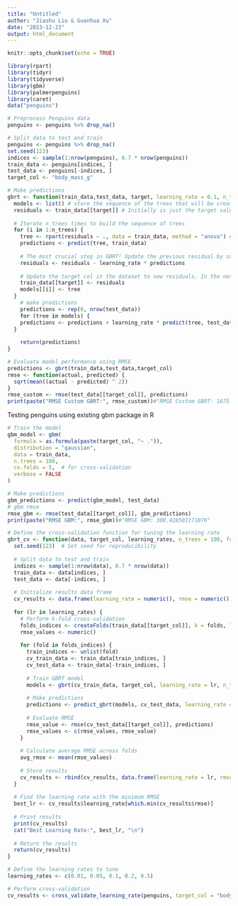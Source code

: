 ```yaml
---
title: "Untitled"
author: "Jiashu Liu & Guanhua Xu"
date: "2023-12-23"
output: html_document
---
```


```r
knitr::opts_chunk$set(echo = TRUE)
```

```r
library(rpart)
library(tidyr)
library(tidyverse)
library(gbm)
library(palmerpenguins)
library(caret)
data("penguins")
```

```r
# Preprocess Penguins data
penguins <- penguins %>% drop_na()
```


```r
# Split data to test and train
penguins <- penguins %>% drop_na()
set.seed(123)  
indices <- sample(1:nrow(penguins), 0.7 * nrow(penguins))
train_data <- penguins[indices, ]
test_data <- penguins[-indices, ]
target_col <- "body_mass_g"
```

```r
# Make predictions
gbrt <- function(train_data,test_data, target, learning_rate = 0.1, n_trees = 100) {
  models <- list() # store the sequence of the trees that will be created
  residuals <- train_data[[target]] # Initially is just the target value, but later will be updated to (observed - predicted)
  
  # Iterate n_trees times to build the sequence of trees
  for (i in 1:n_trees) {
    tree <- rpart(residuals ~ ., data = train_data, method = "anova") # use anova for regression problem 
    predictions <- predict(tree, train_data) 
    
    # The most crucial step in GBRT! Update the previous residual by subtracting the scaled predictions
    residuals <- residuals - learning_rate * predictions
    
    # Update the target col in the dataset to new residuals. In the next iteration, this will be the new response variable. 
    train_data[[target]] <- residuals
    models[[i]] <- tree
  }
    # make predictions
    predictions <- rep(0, nrow(test_data))
    for (tree in models) {
    predictions <- predictions + learning_rate * predict(tree, test_data)
  }
  
    return(predictions)
}
```

```r
# Evaluate model performance using RMSE
predictions <- gbrt(train_data,test_data,target_col)
rmse <- function(actual, predicted) {
  sqrt(mean((actual - predicted) ^ 2))
}
rmse_custom <- rmse(test_data[[target_col]], predictions)
print(paste("RMSE Custom GBRT:", rmse_custom))#"RMSE Custom GBRT: 1675.89703022131"
```

Testing penguins using existing gbm package in R
```r
# Train the model
gbm_model <- gbm(
  formula = as.formula(paste(target_col, "~ .")),
  distribution = "gaussian",
  data = train_data,
  n.trees = 100,
  cv.folds = 5,  # for cross-validation
  verbose = FALSE
)

# Make predictions
gbm_predictions <- predict(gbm_model, test_data)
# gbm rmse
rmse_gbm <- rmse(test_data[[target_col]], gbm_predictions)
print(paste("RMSE GBM:", rmse_gbm))#"RMSE GBM: 300.428501171076"
```


```r
# Define the cross-validation function for tuning the learning rate
gbrt_cv <- function(data, target_col, learning_rates, n_trees = 100, folds = 5) {
  set.seed(123)  # Set seed for reproducibility
  
  # Split data to test and train
  indices <- sample(1:nrow(data), 0.7 * nrow(data))
  train_data <- data[indices, ]
  test_data <- data[-indices, ]
  
  # Initialize results data frame
  cv_results <- data.frame(learning_rate = numeric(), rmse = numeric())
  
  for (lr in learning_rates) {
    # Perform k-fold cross-validation
    folds_indices <- createFolds(train_data[[target_col]], k = folds, list = TRUE, returnTrain = FALSE)
    rmse_values <- numeric()
    
    for (fold in folds_indices) {
      train_indices <- unlist(fold)
      cv_train_data <- train_data[train_indices, ]
      cv_test_data <- train_data[-train_indices, ]
      
      # Train GBRT model
      models <- gbrt(cv_train_data, target_col, learning_rate = lr, n_trees = n_trees)
      
      # Make predictions
      predictions <- predict_gbrt(models, cv_test_data, learning_rate = lr)
      
      # Evaluate RMSE
      rmse_value <- rmse(cv_test_data[[target_col]], predictions)
      rmse_values <- c(rmse_values, rmse_value)
    }
    
    # Calculate average RMSE across folds
    avg_rmse <- mean(rmse_values)
    
    # Store results
    cv_results <- rbind(cv_results, data.frame(learning_rate = lr, rmse = avg_rmse))
  }
  
  # Find the learning rate with the minimum RMSE
  best_lr <- cv_results$learning_rate[which.min(cv_results$rmse)]
  
  # Print results
  print(cv_results)
  cat("Best Learning Rate:", best_lr, "\n")
  
  # Return the results
  return(cv_results)
}

# Define the learning rates to tune
learning_rates <- c(0.01, 0.05, 0.1, 0.2, 0.5)

# Perform cross-validation
cv_results <- cross_validate_learning_rate(penguins, target_col = "body_mass_g", learning_rates = learning_rates)
```
